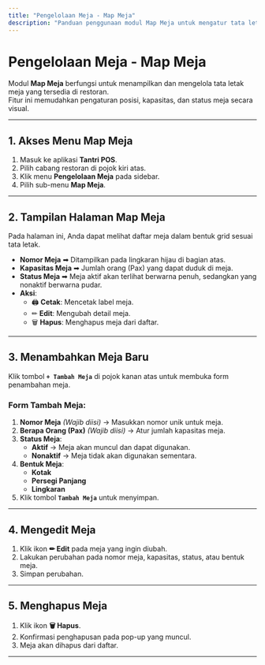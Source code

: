 ```yaml
---
title: "Pengelolaan Meja - Map Meja"
description: "Panduan penggunaan modul Map Meja untuk mengatur tata letak dan detail meja di aplikasi Fantri POS."
---
```


# Pengelolaan Meja - Map Meja

Modul **Map Meja** berfungsi untuk menampilkan dan mengelola tata letak meja yang tersedia di restoran.  
Fitur ini memudahkan pengaturan posisi, kapasitas, dan status meja secara visual.

---

## 1. Akses Menu Map Meja

1. Masuk ke aplikasi **Tantri POS**.
2. Pilih cabang restoran di pojok kiri atas.
3. Klik menu **Pengelolaan Meja** pada sidebar.
4. Pilih sub-menu **Map Meja**.

---

## 2. Tampilan Halaman Map Meja

Pada halaman ini, Anda dapat melihat daftar meja dalam bentuk grid sesuai tata letak.

- **Nomor Meja** ➡ Ditampilkan pada lingkaran hijau di bagian atas.
- **Kapasitas Meja** ➡ Jumlah orang (Pax) yang dapat duduk di meja.
- **Status Meja** ➡ Meja aktif akan terlihat berwarna penuh, sedangkan yang nonaktif berwarna pudar.
- **Aksi**:
  - 🖨 **Cetak**: Mencetak label meja.
  - ✏ **Edit**: Mengubah detail meja.
  - 🗑 **Hapus**: Menghapus meja dari daftar.

---

## 3. Menambahkan Meja Baru

Klik tombol **`+ Tambah Meja`** di pojok kanan atas untuk membuka form penambahan meja.

### Form Tambah Meja:

1. **Nomor Meja** _(Wajib diisi)_ → Masukkan nomor unik untuk meja.
2. **Berapa Orang (Pax)** _(Wajib diisi)_ → Atur jumlah kapasitas meja.
3. **Status Meja**:
   - **Aktif** → Meja akan muncul dan dapat digunakan.
   - **Nonaktif** → Meja tidak akan digunakan sementara.
4. **Bentuk Meja**:
   - **Kotak**
   - **Persegi Panjang**
   - **Lingkaran**
5. Klik tombol **`Tambah Meja`** untuk menyimpan.

---

## 4. Mengedit Meja

1. Klik ikon **✏ Edit** pada meja yang ingin diubah.
2. Lakukan perubahan pada nomor meja, kapasitas, status, atau bentuk meja.
3. Simpan perubahan.

---

## 5. Menghapus Meja

1. Klik ikon **🗑 Hapus**.
2. Konfirmasi penghapusan pada pop-up yang muncul.
3. Meja akan dihapus dari daftar.

---
